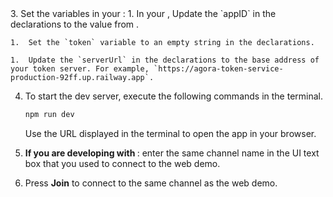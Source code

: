 <PlatformWrapper platform="web">
3. Set the variables in your <Vpl k="CLIENT" />:
    1.  In your <Vpl k="CLIENT" />, Update the `appID` in the declarations to the value from <Vg k="CONSOLE" /> .

    1.  Set the `token` variable to an empty string in the declarations.

    1.  Update the `serverUrl` in the declarations to the base address of your token server. For example, `https://agora-token-service-production-92ff.up.railway.app`.

4.  To start the dev server, execute the following commands in the terminal.

    ``` bash
    npm run dev
    ```

    Use the URL displayed in the terminal to open the app in your browser.

5.  **If you are developing with <Vg k="ASDK" />**: enter the same channel name in the UI text box that you used to connect to the <Vg k="COMPANY" /> web demo.

6.  Press **Join** to connect to the same channel as the web demo.

</PlatformWrapper>
